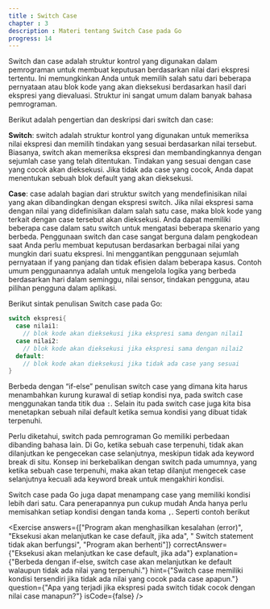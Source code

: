 ```yaml
---
title : Switch Case
chapter : 3
description : Materi tentang Switch Case pada Go
progress: 14
---
```


Switch dan case adalah struktur kontrol yang digunakan dalam 
pemrograman untuk membuat keputusan berdasarkan nilai dari ekspresi 
tertentu. Ini memungkinkan Anda untuk memilih salah satu dari beberapa 
pernyataan atau blok kode yang akan dieksekusi berdasarkan hasil dari 
ekspresi yang dievaluasi. Struktur ini sangat umum dalam banyak bahasa 
pemrograman.

Berikut adalah pengertian dan deskripsi dari switch dan case:

**Switch**: switch adalah struktur kontrol yang digunakan untuk memeriksa 
nilai ekspresi dan memilih tindakan yang sesuai berdasarkan nilai tersebut. 
Biasanya, switch akan memeriksa ekspresi dan membandingkannya 
dengan sejumlah case yang telah ditentukan. Tindakan yang sesuai dengan 
case yang cocok akan dieksekusi. Jika tidak ada case yang cocok, Anda dapat 
menentukan sebuah blok default yang akan dieksekusi.

**Case**: case adalah bagian dari struktur switch yang mendefinisikan nilai 
yang akan dibandingkan dengan ekspresi switch. Jika nilai ekspresi sama 
dengan nilai yang didefinisikan dalam salah satu case, maka blok kode yang 
terkait dengan case tersebut akan dieksekusi. Anda dapat memiliki 
beberapa case dalam satu switch untuk mengatasi beberapa skenario yang 
berbeda.
Penggunaan switch dan case sangat berguna dalam pengkodean saat Anda 
perlu membuat keputusan berdasarkan berbagai nilai yang mungkin dari 
suatu ekspresi. Ini menggantikan penggunaan sejumlah pernyataan if yang 
panjang dan tidak efisien dalam beberapa kasus. Contoh umum 
penggunaannya adalah untuk mengelola logika yang berbeda berdasarkan 
hari dalam seminggu, nilai sensor, tindakan pengguna, atau pilihan 
pengguna dalam aplikasi.

Berikut sintak penulisan Switch case pada Go:

```go showLineNumbers {1,2,4,6}
switch ekspresi{
  case nilai1:
    // blok kode akan dieksekusi jika ekspresi sama dengan nilai1
  case nilai2:
    // blok kode akan dieksekusi jika ekspresi sama dengan nilai2
  default:
    // blok kode akan dieksekusi jika tidak ada case yang sesuai
}
```

Berbeda dengan “if-else” penulisan switch case yang dimana kita harus 
menambahkan kurung kurawal di setiap kondisi nya, pada switch case 
menggunakan tanda titik dua `:`. Selain itu pada switch case juga kita bisa 
menetapkan sebuah nilai default ketika semua kondisi yang dibuat tidak 
terpenuhi.

Perlu diketahui, switch pada pemrograman Go memiliki perbedaan 
dibanding bahasa lain. Di Go, ketika sebuah case terpenuhi, tidak akan 
dilanjutkan ke pengecekan case selanjutnya, meskipun tidak ada keyword 
break di situ. Konsep ini berkebalikan dengan switch pada umumnya, yang 
ketika sebuah case terpenuhi, maka akan tetap dilanjut mengecek case 
selanjutnya kecuali ada keyword break untuk mengakhiri kondisi.

Switch case pada Go juga dapat menampang case yang memiliki kondisi 
lebih dari satu. Cara penerapannya pun cukup mudah Anda hanya perlu 
memisahkan setiap kondisi dengan tanda koma `,`. Seperti contoh berikut

<NavCompiler src="https://goplay.tools/snippet/tkO2UCR-3hY"/>

<Exercise 
  answers={["Program akan menghasilkan kesalahan (error)", "Eksekusi akan melanjutkan ke case default, jika ada", " Switch statement tidak akan berfungsi", "Program akan berhenti"]}
  correctAnswer={"Eksekusi akan melanjutkan ke case default, jika ada"}
  explanation={"Berbeda dengan if-else, switch case akan melanjutkan ke default walaupun tidak ada nilai yang terpenuhi."}
  hint={"Switch case memiliki kondisi tersendiri jika tidak ada nilai yang cocok pada case apapun."}
  question={"Apa yang terjadi jika ekspresi pada switch tidak cocok dengan nilai case manapun?"}
  isCode={false}
/>
